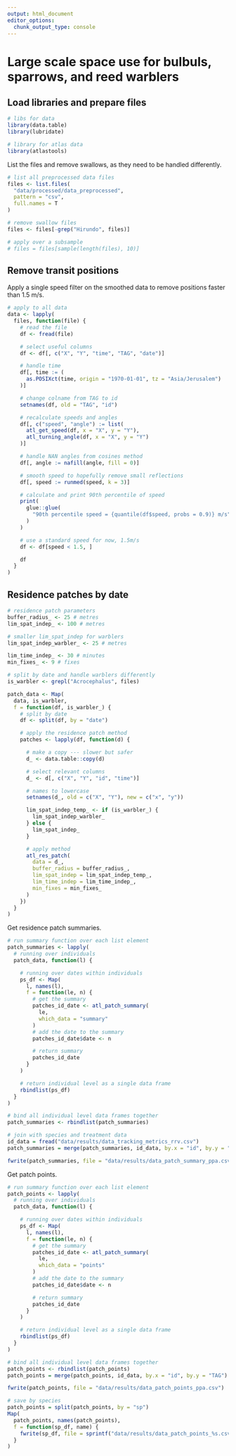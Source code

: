 ```yaml
---
output: html_document
editor_options: 
  chunk_output_type: console
---
```


# Large scale space use for bulbuls, sparrows, and reed warblers

## Load libraries and prepare files

```r
# libs for data
library(data.table)
library(lubridate)

# library for atlas data
library(atlastools)
```

List the files and remove swallows, as they need to be handled differently.

```r
# list all preprocessed data files
files <- list.files(
  "data/processed/data_preprocessed",
  pattern = "csv",
  full.names = T
)

# remove swallow files
files <- files[-grep("Hirundo", files)]

# apply over a subsample
# files = files[sample(length(files), 10)]
```

## Remove transit positions

Apply a single speed filter on the smoothed data to remove positions faster than 1.5 m/s.

```r
# apply to all data
data <- lapply(
  files, function(file) {
    # read the file
    df <- fread(file)

    # select useful columns
    df <- df[, c("X", "Y", "time", "TAG", "date")]

    # handle time
    df[, time := (
      as.POSIXct(time, origin = "1970-01-01", tz = "Asia/Jerusalem")
    )]

    # change colname from TAG to id
    setnames(df, old = "TAG", "id")

    # recalculate speeds and angles
    df[, c("speed", "angle") := list(
      atl_get_speed(df, x = "X", y = "Y"),
      atl_turning_angle(df, x = "X", y = "Y")
    )]

    # handle NAN angles from cosines method
    df[, angle := nafill(angle, fill = 0)]

    # smooth speed to hopefully remove small reflections
    df[, speed := runmed(speed, k = 3)]

    # calculate and print 90th percentile of speed
    print(
      glue::glue(
        "90th percentile speed = {quantile(df$speed, probs = 0.9)} m/s"
      )
    )

    # use a standard speed for now, 1.5m/s
    df <- df[speed < 1.5, ]

    df
  }
)
```

## Residence patches by date

```r
# residence patch parameters
buffer_radius_ <- 25 # metres
lim_spat_indep_ <- 100 # metres

# smaller lim_spat_indep for warblers
lim_spat_indep_warbler_ <- 25 # metres

lim_time_indep_ <- 30 # minutes
min_fixes_ <- 9 # fixes
```


```r
# split by date and handle warblers differently
is_warbler <- grepl("Acrocephalus", files)

patch_data <- Map(
  data, is_warbler,
  f = function(df, is_warbler_) {
    # split by date
    df <- split(df, by = "date")

    # apply the residence patch method
    patches <- lapply(df, function(d) {

      # make a copy --- slower but safer
      d_ <- data.table::copy(d)

      # select relevant columns
      d_ <- d[, c("X", "Y", "id", "time")]

      # names to lowercase
      setnames(d_, old = c("X", "Y"), new = c("x", "y"))

      lim_spat_indep_temp_ <- if (is_warbler_) {
        lim_spat_indep_warbler_
      } else {
        lim_spat_indep_
      }

      # apply method
      atl_res_patch(
        data = d_,
        buffer_radius = buffer_radius_,
        lim_spat_indep = lim_spat_indep_temp_,
        lim_time_indep = lim_time_indep_,
        min_fixes = min_fixes_
      )
    })
  }
)
```

Get residence patch summaries.

```r
# run summary function over each list element
patch_summaries <- lapply(
  # running over individuals
  patch_data, function(l) {

    # running over dates within individuals
    ps_df <- Map(
      l, names(l),
      f = function(le, n) {
        # get the summary
        patches_id_date <- atl_patch_summary(
          le,
          which_data = "summary"
        )
        # add the date to the summary
        patches_id_date$date <- n

        # return summary
        patches_id_date
      }
    )

    # return individual level as a single data frame
    rbindlist(ps_df)
  }
)

# bind all individual level data frames together
patch_summaries <- rbindlist(patch_summaries)

# join with species and treatment data
id_data = fread("data/results/data_tracking_metrics_rrv.csv")
patch_summaries = merge(patch_summaries, id_data, by.x = "id", by.y = "TAG")

fwrite(patch_summaries, file = "data/results/data_patch_summary_ppa.csv")
```

Get patch points.

```r
# run summary function over each list element
patch_points <- lapply(
  # running over individuals
  patch_data, function(l) {

    # running over dates within individuals
    ps_df <- Map(
      l, names(l),
      f = function(le, n) {
        # get the summary
        patches_id_date <- atl_patch_summary(
          le,
          which_data = "points"
        )
        # add the date to the summary
        patches_id_date$date <- n

        # return summary
        patches_id_date
      }
    )

    # return individual level as a single data frame
    rbindlist(ps_df)
  }
)

# bind all individual level data frames together
patch_points <- rbindlist(patch_points)
patch_points = merge(patch_points, id_data, by.x = "id", by.y = "TAG")

fwrite(patch_points, file = "data/results/data_patch_points_ppa.csv")

# save by species
patch_points = split(patch_points, by = "sp")
Map(
  patch_points, names(patch_points),
  f = function(sp_df, name) {
    fwrite(sp_df, file = sprintf("data/results/data_patch_points_%s.csv", name))
  }
)

```
